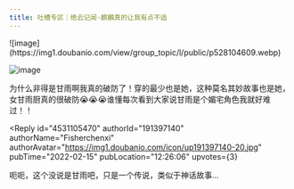 ```yaml
---
title: 吐槽专区｜绝云记闻·麒麟真的让我有点不适
---
```



<Forum groupName="原神" groupUrl="https://www.douban.com/group/genshin/" archivedAt="2025-05-16T16:47:10.375Z">
  <Post
    id="260084863"
    title="吐槽专区｜绝云记闻·麒麟真的让我有点不适"
    url="https://www.douban.com/group/topic/260084863/?_spm_id=MTk0NTM2Mzcy"
    pubTime="2022-02-16"
    highlightUserId="191397140"
  >
![image](https://img1.doubanio.com/view/group_topic/l/public/p528104609.webp)

![image](https://img2.doubanio.com/view/group_topic/l/public/p528104601.webp)

为什么非得是甘雨啊我真的破防了！穿的最少也是她，这种莫名其妙故事也是她，女甘雨厨真的很破防😭😭😭谁懂每次看到大家说甘雨是个媚宅角色我就好难过！！

<Reply
  id="4531105470"
  authorId="191397140"
  authorName="Fisherchenxi"
  authorAvatar="https://img1.doubanio.com/icon/up191397140-20.jpg"
  pubTime="2022-02-15"
  pubLocation="12:26:06"
  upvotes={3}
>
呃呃，这个没说是甘雨吧，只是一个传说，类似于神话故事...
</Reply>
  </Post>
</Forum>
